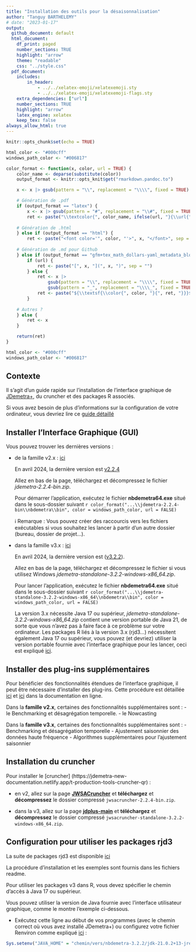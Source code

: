 ```yaml
---
title: "Installation des outils pour la désaisonnalisation"
author: "Tanguy BARTHELEMY"
# date: "2023-01-17"
output:
  github_document: default
  html_document:
    df_print: paged
    number_sections: TRUE
    highlight: "arrow"
    theme: "readable"
    css: "../style.css"
  pdf_document: 
    includes:
        in_header: 
            - ../../xelatex-emoji/xelatexemoji.sty
            - ../../xelatex-emoji/xelatexemoji-flags.sty
    extra_dependencies: ["url"]
    number_sections: TRUE
    highlight: "arrow"
    latex_engine: xelatex
    keep_tex: false
always_allow_html: true
---
```


```r
knitr::opts_chunk$set(echo = TRUE)
```

```r
html_color <- "#000cff"
windows_path_color <- "#006817"

color_format <- function(x, color, url = TRUE) {
    color_name <- deparse(substitute(color))
    output_format <- knitr::opts_knit$get("rmarkdown.pandoc.to")

    x <- x |> gsub(pattern = "\\", replacement = "\\\\", fixed = TRUE)

    # Génération de .pdf
    if (output_format == "latex") {
        x <- x |> gsub(pattern = "#", replacement = "\\#", fixed = TRUE)
        ret <- paste("\\textcolor{", color_name, ifelse(url, "}{\\url{", "}{\\nolinkurl{"), x, ifelse(url, "}}", "}}"), sep = "")
        
    # Génération de .html
    } else if (output_format == "html") {
        ret <- paste("<font color='", color, "'>", x, "</font>", sep = "")
        
    # Génération de .md pour Github
    } else if (output_format == "gfm+tex_math_dollars-yaml_metadata_block") {
        if (url) {
            ret <- paste("[", x, "](", x, ")", sep = "")
        } else {
            ret <- x |> 
                gsub(pattern = "\\", replacement = "\\\\", fixed = TRUE) |> 
                gsub(pattern = "_", replacement = "\\\\_", fixed = TRUE)
            ret <- paste("${\\textsf{\\color{", color, "}{", ret, "}}}$", sep = "")
        }
        
    # Autres ?
    } else {
        ret <- x
    }

    return(ret)
}
```

```r
html_color <- "#000cff"
windows_path_color <- "#006817"
```

\definecolor{html_color}{HTML}{000cff}
\definecolor{windows_path_color}{HTML}{006817}

\renewcommand{\xelatexemojipath}[1]{../../xelatex-emoji/images/#1}


## Contexte 

Il s'agit d'un guide rapide sur l'installation de l'interface graphique de [JDemetra+](https://jdemetra-new-documentation.netlify.app/), du cruncher et des packages R associés.

Si vous avez besoin de plus d'informations sur la configuration de votre ordinateur, vous devriez lire ce [guide détaillé](https://github.com/TanguyBarthelemy/JD-Tutorials/blob/master/Fiches/JDemetra+_configuration_guide_FR.pdf)


## Installer l'Interface Graphique (GUI)

Vous pouvez trouver les dernières versions :

- de la famille v2.x : [ici](https://github.com/jdemetra/jdemetra-app/releases)

    En avril 2024, la dernière version est [v2.2.4](https://github.com/jdemetra/jdemetra-app/releases/tag/v2.2.4)
    
    Allez en bas de la page, téléchargez et décompressez le fichier *jdemetra-2.2.4-bin.zip*.
    
    Pour démarrer l'application, exécutez le fichier **nbdemetra64.exe** situé dans le sous-dossier suivant `r color_format("...\\jdemetra-2.2.4-bin\\nbdemetra\\bin", color = windows_path_color, url = FALSE)`
    
    ℹ️ Remarque : Vous pouvez créer des raccourcis vers les fichiers exécutables si vous souhaitez les lancer à partir d'un autre dossier (bureau, dossier de projet...).


- dans la famille v3.x : [ici](https://github.com/jdemetra/jdplus-main/releases)

    En avril 2024, la dernière version est ([v3.2.2](https://github.com/jdemetra/jdplus-main/releases/tag/v3.2.2)).
    
    Allez en bas de la page, téléchargez et décompressez le fichier si vous utilisez Windows *jdemetra-standalone-3.2.2-windows-x86_64.zip*.
    
    Pour lancer l'application, exécutez le fichier **nbdemetra64.exe** situé dans le sous-dossier suivant `r color_format("...\\jdemetra-standalone-3.2.2-windows-x86_64\\nbdemetra\\bin", color = windows_path_color, url = FALSE)`
    
    La version 3.x nécessite Java 17 ou supérieur, *jdemetra-standalone-3.2.2-windows-x86_64.zip* contient une version portable de Java 21, de sorte que vous n'avez pas à faire face à ce problème sur votre ordinateur.
    Les packages R liés à la version 3.x (rjd3...) nécessitent également Java 17 ou supérieur, vous pouvez (et devriez) utiliser la version portable fournie avec l'interface graphique pour les lancer, ceci est expliqué [ici](#Rconfig).


## Installer des plug-ins supplémentaires

Pour bénéficier des fonctionnalités étendues de l'interface graphique, il peut être nécessaire d'installer des plug-ins.
Cette procédure est détaillée [ici](https://jdemetra-new-documentation.netlify.app/t-plug-ins) et [ici](https://jdemetra-new-documentation.netlify.app/t-gui-sa-modelling-features) dans la documentation en ligne. 

Dans la **famille v2.x**, certaines des fonctionnalités supplémentaires sont :
- le Benchmarking et désagrégation temporelle. 
- le Nowcasting
 
Dans la **famille v3.x**, certaines des fonctionnalités supplémentaires sont :
 - Benchmarking et désagrégation temporelle 
- Ajustement saisonnier des données haute fréquence 
- Algorithmes supplémentaires pour l'ajustement saisonnier


## Installation du cruncher

Pour installer le [cruncher] (https://jdemetra-new-documentation.netlify.app/t-production-tools-cruncher-qr) :

- en v2, allez sur la page [**JWSACruncher**](https://github.com/jdemetra/jwsacruncher) et **téléchargez** et **décompressez** le dossier compressé `jwsacruncher-2.2.4-bin.zip`.

- dans la v3, allez sur la page [**jdplus-main**](https://github.com/jdemetra/jdplus-main) et **téléchargez** et **décompressez** le dossier compressé `jwsacruncher-standalone-3.2.2-windows-x86_64.zip`.


## Configuration pour utiliser les packages rjd3 {#Rconfig}

La suite de packages rjd3 est disponible [ici](https://github.com/rjdemetra)

La procédure d'installation et les exemples sont fournis dans les fichiers readme.

Pour utiliser les packages v3 dans R, vous devez spécifier le chemin d'accès à Java 17 ou supérieur.

Vous pouvez utiliser la version de Java fournie avec l'interface utilisateur graphique, comme le montre l'exemple ci-dessous. 

- Exécutez cette ligne au début de vos programmes (avec le chemin correct où vous avez installé JDemetra+) ou configurez votre fichier Renviron comme expliqué [ici](https://github.com/TanguyBarthelemy/JD-Tutorials/blob/master/Fiches/Guide_configuration.pdf) :

```r
Sys.setenv("JAVA_HOME" = "chemin/vers/nbdemetra-3.2.2/jdk-21.0.2+13-jre")
```
